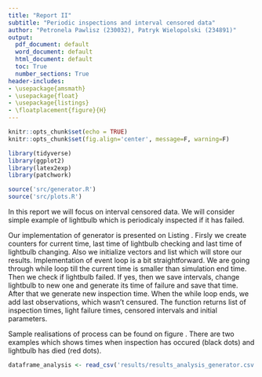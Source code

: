 ```yaml
---
title: "Report II"
subtitle: "Periodic inspections and interval censored data"
author: "Petronela Pawlisz (230032), Patryk Wielopolski (234891)"
output:
  pdf_document: default
  word_document: default
  html_document: default
  toc: True
  number_sections: True
header-includes:
- \usepackage{amsmath}
- \usepackage{float}
- \usepackage{listings}
- \floatplacement{figure}{H}
---
```


```r
knitr::opts_chunk$set(echo = TRUE)
knitr::opts_chunk$set(fig.align='center', message=F, warning=F) 
```

```r
library(tidyverse)
library(ggplot2)
library(latex2exp)
library(patchwork)

source('src/generator.R')
source('src/plots.R')
```

\section{Introduction}
In this report we will focus on interval censored data. We will consider simple example of lightbulb which is periodicaly inspected if it has failed. 

\section{Generator}
Our implementation of generator is presented on Listing \ref{lst:generator}. Firsly we create counters for current time, last time of lightbulb checking and last time of lightbulb changing. Also we initialize vectors and list which will store our results. Implementation of event loop is a bit straightforward. We are going through while loop till the current time is smaller than simulation end time. Then we check if lightbulb failed. If yes, then we save intervals, change lightbulb to new one and generate its time of failure and save that time. After that we generate new inspection time. When the while loop ends, we add last observations, which wasn't censured. The function returns list of inspection times, light failure times, censored intervals and initial parameters.

\lstinputlisting[language=R, caption=Implementation of generator., label={lst:generator}, captionpos=b]{src/generator.R}

Sample realisations of process can be found on figure \ref{fig:sample}. There are two examples which shows times when inspection has occured (black dots) and lightbulb has died (red dots).

\begin{figure}
```r
data1 <- generate_censored_data(1, 3, 30)

p1 <- realisation_of_the_process(data1) +
  ggtitle('Sample realistions of the process.')

data2 <- generate_censored_data(1, 3, 30)

p2 <- realisation_of_the_process(data2) +
  theme(axis.text.y = element_blank(),
        legend.position = 'bottom')

p1 / p2
```
\caption{Sample realisation of the process.}
\label{fig:sample}
\end{figure}


\section{Analysis of generator}

```r
dataframe_analysis <- read_csv('results/results_analysis_generator.csv')
```

\begin{figure}
```r
dataframe_analysis %>% 
  ggplot(aes(x = lambda, y = replacements, group = nu, color = nu)) +
  geom_point() +
  geom_line() +
  facet_grid(~T0) +
  xlab(TeX('$\\lambda$ - lightbulb failure rate')) +
  ylab(TeX('$\\nu$ - inspection rate')) +
  ggtitle('Number of lightbulb replacements.') +
  theme_minimal()
```
\caption{Caption.}
\label{fig:replacements}
\end{figure}


\begin{figure}
```r
dataframe_analysis %>% 
  ggplot(aes(x = lambda, y = without, group = nu, color = nu)) +
  geom_point() +
  geom_line() +
  facet_grid(~T0) +
  xlab(TeX('$\\lambda$ - lightbulb failure rate')) +
  ylab(TeX('$\\nu$ - inspection rate')) +
  ggtitle('Percentage of time without light.') +
  theme_minimal()
```
\caption{Caption.}
\label{fig:without}
\end{figure}


\begin{figure}
```r
dataframe_analysis %>% 
  ggplot(aes(x = lambda, y = inspections, group = nu, color = nu)) +
  geom_point() +
  geom_line() +
  facet_grid(~T0) +
  xlab(TeX('$\\lambda$ - lightbulb failure rate')) +
  ylab(TeX('$\\nu$ - inspection rate')) +
  ggtitle('Number of lightbulb inspections.') +
  theme_minimal()
```
\caption{Caption.}
\label{fig:inspections}
\end{figure}


\begin{figure}
```r
dataframe_analysis %>% 
  ggplot(aes(x = lambda, y = failures, group = nu, color = nu)) +
  geom_point() +
  geom_line() +
  facet_grid(~T0) +
  xlab(TeX('$\\lambda$ - lightbulb failure rate')) +
  ylab(TeX('$\\nu$ - inspection rate')) +
  ggtitle('Number of lightbulb failures.') +
  theme_minimal()
```
\caption{Caption.}
\label{fig:failures}
\end{figure}


\begin{figure}
```r
dataframe_analysis %>% 
  ggplot(aes(x = lambda, y = nonzero.left, group = nu, color = nu)) +
  geom_point() +
  geom_line() +
  facet_grid(~T0) +
  xlab(TeX('$\\lambda$ - lightbulb failure rate')) +
  ylab(TeX('$\\nu$ - inspection rate')) +
  ggtitle('Non zero left intervals.') +
  theme_minimal()
```
\caption{Caption.}
\label{fig:non-zero}
\end{figure}
